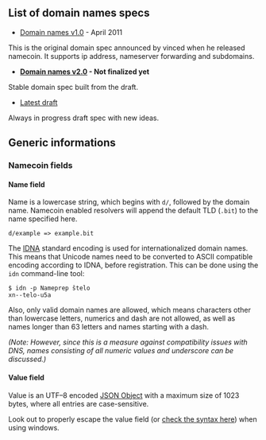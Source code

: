 ==List of domain names specs==

* [[Namespace:Domain names v1.0|Domain names v1.0]] - April 2011
This is the original domain spec announced by vinced when he released namecoin. It supports ip address, nameserver forwarding and subdomains. 

* '''[[Namespace:Domain names v2.0|Domain names v2.0]] -  Not finalized yet'''
Stable domain spec built from the draft.

* [[Domain_names|Latest draft]]
Always in progress draft spec with new ideas.

==Generic informations==

===Namecoin fields===

====Name field====

Name is a lowercase string, which begins with <tt>d/</tt>, followed by the domain name. Namecoin enabled resolvers will append the default TLD (<tt>.bit</tt>) to the name specified here.

 d/example => example.bit

The [http://en.wikipedia.org/wiki/IDNA IDNA] standard encoding is used for internationalized domain names. This means that Unicode names need to be converted to ASCII compatible encoding according to IDNA, before registration. This can be done using the <tt>idn</tt> command-line tool:
<pre>
$ idn -p Nameprep ŝtelo
xn--telo-u5a
</pre>

Also, only valid domain names are allowed, which means characters other than lowercase letters, numerics and dash are not allowed, as well as names longer than 63 letters and names starting with a dash.

''(Note: However, since this is a measure against compatibility issues with DNS, names consisting of all numeric values and underscore can be discussed.)''

==== Value field ====

Value is an UTF&ndash;8 encoded [http://en.wikipedia.org/wiki/JSON#Data_types.2C_syntax_and_example JSON Object] with a maximum size of 1023 bytes, where all entries are case-sensitive.

Look out to properly escape the value field (or [http://dot-bit.org/tools/domainCheck.php check the syntax here]) when using windows.